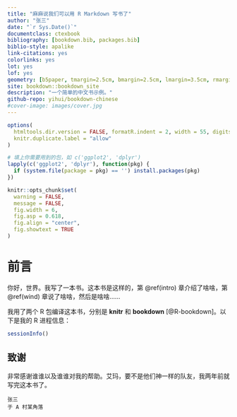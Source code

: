 ```yaml
--- 
title: "麻麻说我们可以用 R Markdown 写书了"
author: "张三"
date: "`r Sys.Date()`"
documentclass: ctexbook
bibliography: [bookdown.bib, packages.bib]
biblio-style: apalike
link-citations: yes
colorlinks: yes
lot: yes
lof: yes
geometry: [b5paper, tmargin=2.5cm, bmargin=2.5cm, lmargin=3.5cm, rmargin=2.5cm]
site: bookdown::bookdown_site
description: "一个简单的中文书示例。"
github-repo: yihui/bookdown-chinese
#cover-image: images/cover.jpg
---
```


```r
options(
  htmltools.dir.version = FALSE, formatR.indent = 2, width = 55, digits = 4, 
  knitr.duplicate.label = "allow"
)

# 填上你需要用到的包，如 c('ggplot2', 'dplyr')
lapply(c('ggplot2', 'dplyr'), function(pkg) {
  if (system.file(package = pkg) == '') install.packages(pkg)
})

knitr::opts_chunk$set(
  warning = FALSE,
  message = FALSE,
  fig.width = 6,
  fig.asp = 0.618,
  fig.align = "center",
  fig.showtext = TRUE
)
```

# 前言 {-}

你好，世界。我写了一本书。这本书是这样的，第 \@ref(intro) 章介绍了啥啥，第 \@ref(wind) 章说了啥啥，然后是啥啥……

我用了两个 R 包编译这本书，分别是 **knitr**\index{knitr} 和 **bookdown**\index{bookdown} [@R-bookdown]。以下是我的 R 进程信息：

```r
sessionInfo()
```

## 致谢 {-}

非常感谢谁谁以及谁谁对我的帮助。艾玛，要不是他们神一样的队友，我两年前就写完这本书了。

```block2
张三  
于 A 村某角落
```

